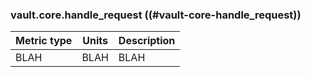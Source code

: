 ### vault.core.handle_request ((#vault-core-handle_request))

Metric type | Units | Description
----------- | ----- | -----------
BLAH     | BLAH    | BLAH